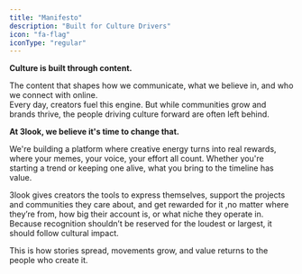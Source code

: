 ```yaml
---
title: "Manifesto"
description: "Built for Culture Drivers"
icon: "fa-flag"
iconType: "regular"
---
```


**Culture is built through content.**

The content that shapes how we communicate, what we believe in, and who we connect with online.\
Every day, creators fuel this engine. But while communities grow and brands thrive, the people driving culture forward are often left behind.

**At 3look, we believe it's time to change that.**

We're building a platform where creative energy turns into real rewards, where your memes, your voice, your effort all count. Whether you're starting a trend or keeping one alive, what you bring to the timeline has value.

3look gives creators the tools to express themselves, support the projects and communities they care about, and get rewarded for it ,no matter where they’re from, how big their account is, or what niche they operate in.\
Because recognition shouldn’t be reserved for the loudest or largest, it should follow cultural impact.

This is how stories spread, movements grow, and value returns to the people who create it.
